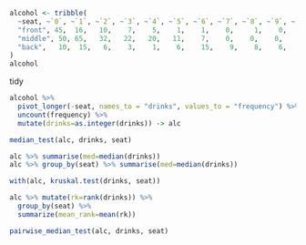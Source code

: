 
```r
alcohol <- tribble(
  ~seat, ~`0`, ~`1`, ~`2`, ~`3`, ~`4`, ~`5`, ~`6`, ~`7`, ~`8`, ~`9`, ~`10`,
  "front", 45,  16,   10,    7,    5,    1,    1,    0,     1,    0,      0,    
  "middle", 50, 65,   32,   22,   20,   11,    7,    0,    0,    0,     0,
  "back",   10,  15,   6,    3,    1,    6,    15,    9,    8,    6,     0
)
alcohol
```

tidy

```r
alcohol %>% 
  pivot_longer(-seat, names_to = "drinks", values_to = "frequency") %>% 
  uncount(frequency) %>% 
  mutate(drinks=as.integer(drinks)) -> alc
```


```r
median_test(alc, drinks, seat)
```

```r
alc %>% summarise(med=median(drinks))
alc %>% group_by(seat) %>% summarise(med=median(drinks))
```

```r
with(alc, kruskal.test(drinks, seat))
```

```r
alc %>% mutate(rk=rank(drinks)) %>% 
  group_by(seat) %>% 
  summarize(mean_rank=mean(rk))
```

```r
pairwise_median_test(alc, drinks, seat)
```

